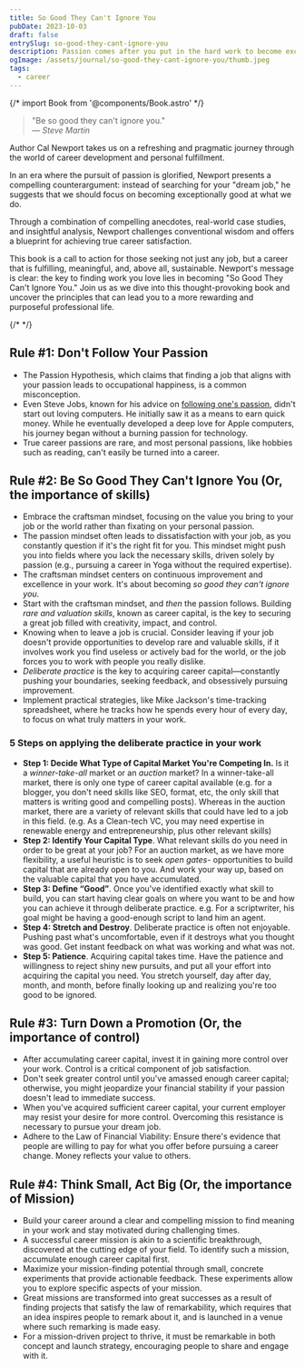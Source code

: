 ```yaml
---
title: So Good They Can't Ignore You
pubDate: 2023-10-03
draft: false
entrySlug: so-good-they-cant-ignore-you
description: Passion comes after you put in the hard work to become excellent at something valuable, not before. In other words, what you do for a living is much less important than how you do it.
ogImage: /assets/journal/so-good-they-cant-ignore-you/thumb.jpeg
tags:
  - career
---
```


{/* import Book from '@components/Book.astro' */}

> "Be so good they can't ignore you."\
> <cite>— Steve Martin</cite>


Author Cal Newport takes us on a refreshing and pragmatic journey through the world of career development and personal fulfillment.

In an era where the pursuit of passion is glorified, Newport presents a compelling counterargument: instead of searching for your "dream job," he suggests that we should focus on becoming exceptionally good at what we do.

Through a combination of compelling anecdotes, real-world case studies, and insightful analysis, Newport challenges conventional wisdom and offers a blueprint for achieving true career satisfaction.

This book is a call to action for those seeking not just any job, but a career that is fulfilling, meaningful, and, above all, sustainable. Newport's message is clear: the key to finding work you love lies in becoming "So Good They Can't Ignore You." Join us as we dive into this thought-provoking book and uncover the principles that can lead you to a more rewarding and purposeful professional life.

{/* <Book
  url="https://www.amazon.com.au/gp/product/B01KFR64LQ/ref=dbs_a_def_rwt_hsch_vapi_tkin_p1_i1"
  title="So Good They Can't Ignore You"
  author="Cal Newport"
  cover="/assets/journal/so-good-they-cant-ignore-you/book.jpg"
  domain="amazon.com"
/> */}

## Rule #1: Don't Follow Your Passion

- The Passion Hypothesis, which claims that finding a job that aligns with your passion leads to occupational happiness, is a common misconception.
- Even Steve Jobs, known for his advice on [following one's passion](https://www.youtube.com/watch?v=UF8uR6Z6KLc&t=64s), didn't start out loving computers. He initially saw it as a means to earn quick money. While he eventually developed a deep love for Apple computers, his journey began without a burning passion for technology.
- True career passions are rare, and most personal passions, like hobbies such as reading, can't easily be turned into a career.

## Rule #2: Be So Good They Can't Ignore You (Or, the importance of skills)

- Embrace the craftsman mindset, focusing on the value you bring to your job or the world rather than fixating on your personal passion.
- The passion mindset often leads to dissatisfaction with your job, as you constantly question if it's the right fit for you. This mindset might push you into fields where you lack the necessary skills, driven solely by passion (e.g., pursuing a career in Yoga without the required expertise).
- The craftsman mindset centers on continuous improvement and excellence in your work. It's about becoming _so good they can't ignore you_.
- Start with the craftsman mindset, and *then* the passion follows. Building _rare and valuation skills_, known as career capital, is the key to securing a great job filled with creativity, impact, and control.
- Knowing when to leave a job is crucial. Consider leaving if your job doesn't provide opportunities to develop rare and valuable skills, if it involves work you find useless or actively bad for the world, or the job forces you to work with people you really dislike.
- *Deliberate practice* is the key to acquiring career capital—constantly pushing your boundaries, seeking feedback, and obsessively pursuing improvement.
- Implement practical strategies, like Mike Jackson's time-tracking spreadsheet, where he tracks how he spends every hour of every day, to focus on what truly matters in your work.

### 5 Steps on applying the deliberate practice in your work

- **Step 1: Decide What Type of Capital Market You're Competing In.** Is it a *winner-take-all* market or an *auction* market? In a winner-take-all market, there is only one type of career capital available (e.g. for a blogger, you don't need skills like SEO, format, etc, the only skill that matters is writing good and compelling posts). Whereas in the auction market, there are a variety of relevant skills that could have led to a job in this field. (e.g. As a Clean-tech VC, you may need expertise in renewable energy and entrepreneurship, plus other relevant skills)
- **Step 2: Identify Your Capital Type**. What relevant skills do you need in order to be great at your job? For an auction market, as we have more flexibility, a useful heuristic is to seek *open gates*- opportunities to build capital that are already open to you. And work your way up, based on the valuable capital that you have accumulated.
- **Step 3: Define “Good”**. Once you've identified exactly what skill to build, you can start having clear goals on where you want to be and how you can achieve it through deliberate practice. e.g. For a scriptwriter, his goal might be having a good-enough script to land him an agent.
- **Step 4: Stretch and Destroy**. Deliberate practice is often not enjoyable. Pushing past what's uncomfortable, even if it destroys what you thought was good. Get instant feedback on what was working and what was not.
- **Step 5: Patience**. Acquiring capital takes time. Have the patience and willingness to reject shiny new pursuits, and put all your effort into acquiring the capital you need. You stretch yourself, day after day, month, and month, before finally looking up and realizing you're too good to be ignored.

## Rule #3: Turn Down a Promotion (Or, the importance of control)

- After accumulating career capital, invest it in gaining more control over your work. Control is a critical component of job satisfaction.
- Don't seek greater control until you've amassed enough career capital; otherwise, you might jeopardize your financial stability if your passion doesn't lead to immediate success.
- When you've acquired sufficient career capital, your current employer may resist your desire for more control. Overcoming this resistance is necessary to pursue your dream job.
- Adhere to the Law of Financial Viability: Ensure there's evidence that people are willing to pay for what you offer before pursuing a career change. Money reflects your value to others.

## Rule #4: Think Small, Act Big (Or, the importance of Mission)

- Build your career around a clear and compelling mission to find meaning in your work and stay motivated during challenging times.
- A successful career mission is akin to a scientific breakthrough, discovered at the cutting edge of your field. To identify such a mission, accumulate enough career capital first.
- Maximize your mission-finding potential through small, concrete experiments that provide actionable feedback. These experiments allow you to explore specific aspects of your mission.
- Great missions are transformed into great successes as a result of finding projects that satisfy the law of remarkability, which requires that an idea inspires people to remark about it, and is launched in a venue where such remarking is made easy.
- For a mission-driven project to thrive, it must be remarkable in both concept and launch strategy, encouraging people to share and engage with it.

